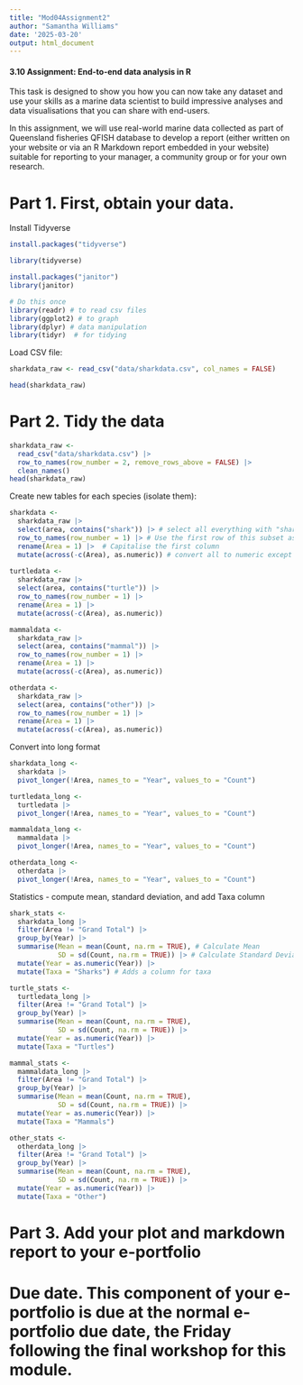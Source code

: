 ```yaml
---
title: "Mod04Assignment2"
author: "Samantha Williams"
date: '2025-03-20'
output: html_document
---
```


#### 3.10 Assignment: End-to-end data analysis in R
This task is designed to show you how you can now take any dataset and use your skills as a marine data scientist to build impressive analyses and data visualisations that you can share with end-users.

In this assignment, we will use real-world marine data collected as part of Queensland fisheries QFISH database to develop a report (either written on your website or via an R Markdown report embedded in your website) suitable for reporting to your manager, a community group or for your own research.

# Part 1. First, obtain your data. 

Install Tidyverse
```r
install.packages("tidyverse")
```


```r
library(tidyverse)
```

```r
install.packages("janitor")
library(janitor)
```

```r
# Do this once
library(readr) # to read csv files
library(ggplot2) # to graph
library(dplyr) # data manipulation
library(tidyr)  # for tidying
```

Load CSV file:
```r
sharkdata_raw <- read_csv("data/sharkdata.csv", col_names = FALSE)
```

```r
head(sharkdata_raw)
```


# Part 2. Tidy the data


```r
sharkdata_raw <- 
  read_csv("data/sharkdata.csv") |>
  row_to_names(row_number = 2, remove_rows_above = FALSE) |> 
  clean_names()
head(sharkdata_raw)
```

Create new tables for each species (isolate them):
```r
sharkdata <- 
  sharkdata_raw |>
  select(area, contains("shark")) |> # select all everything with "shark" in 'area' row
  row_to_names(row_number = 1) |> # Use the first row of this subset as the new column names
  rename(Area = 1) |>  # Capitalise the first column 
  mutate(across(-c(Area), as.numeric)) # convert all to numeric except for 'Area'
  
turtledata <-
  sharkdata_raw |>
  select(area, contains("turtle")) |>
  row_to_names(row_number = 1) |>
  rename(Area = 1) |>
  mutate(across(-c(Area), as.numeric))

mammaldata <- 
  sharkdata_raw |>
  select(area, contains("mammal")) |>
  row_to_names(row_number = 1) |>
  rename(Area = 1) |>
  mutate(across(-c(Area), as.numeric))

otherdata <-
  sharkdata_raw |>
  select(area, contains("other")) |>
  row_to_names(row_number = 1) |>
  rename(Area = 1) |>
  mutate(across(-c(Area), as.numeric))
```

Convert into long format
```r
sharkdata_long <- 
  sharkdata |>
  pivot_longer(!Area, names_to = "Year", values_to = "Count")

turtledata_long <- 
  turtledata |>
  pivot_longer(!Area, names_to = "Year", values_to = "Count")

mammaldata_long <-
  mammaldata |>
  pivot_longer(!Area, names_to = "Year", values_to = "Count")

otherdata_long <-
  otherdata |>
  pivot_longer(!Area, names_to = "Year", values_to = "Count")
```

Statistics - compute mean, standard deviation, and add Taxa column
```r
shark_stats <- 
  sharkdata_long |>
  filter(Area != "Grand Total") |>
  group_by(Year) |> 
  summarise(Mean = mean(Count, na.rm = TRUE), # Calculate Mean
            SD = sd(Count, na.rm = TRUE)) |> # Calculate Standard Deviation from the Mean
  mutate(Year = as.numeric(Year)) |>
  mutate(Taxa = "Sharks") # Adds a column for taxa 

turtle_stats <- 
  turtledata_long |>
  filter(Area != "Grand Total") |>
  group_by(Year) |>
  summarise(Mean = mean(Count, na.rm = TRUE),
            SD = sd(Count, na.rm = TRUE)) |>
  mutate(Year = as.numeric(Year)) |>
  mutate(Taxa = "Turtles")

mammal_stats <- 
  mammaldata_long |>
  filter(Area != "Grand Total") |>
  group_by(Year) |>
  summarise(Mean = mean(Count, na.rm = TRUE),
            SD = sd(Count, na.rm = TRUE)) |>
  mutate(Year = as.numeric(Year)) |>
  mutate(Taxa = "Mammals")

other_stats <-
  otherdata_long |>
  filter(Area != "Grand Total") |>
  group_by(Year) |>
  summarise(Mean = mean(Count, na.rm = TRUE),
            SD = sd(Count, na.rm = TRUE)) |>
  mutate(Year = as.numeric(Year)) |>
  mutate(Taxa = "Other")
```



# Part 3. Add your plot and markdown report to your e-portfolio

# Due date. This component of your e-portfolio is due at the normal e-portfolio due date, the Friday following the final workshop for this module.